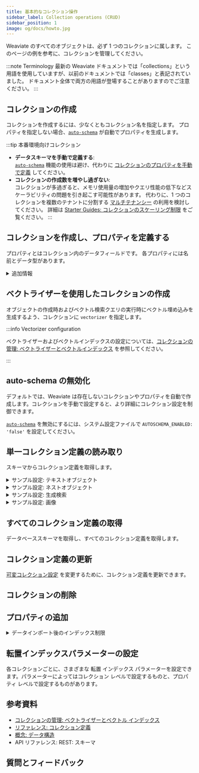 ```yaml
---
title: 基本的なコレクション操作
sidebar_label: Collection operations (CRUD)
sidebar_position: 1
image: og/docs/howto.jpg
---
```



  Weaviate のすべてのオブジェクトは、必ず 1 つのコレクションに属します。 このページの例を参考に、コレクションを管理してください。

:::note Terminology
最新の Weaviate ドキュメントでは「collections」という用語を使用していますが、以前のドキュメントでは「classes」と表記されていました。 ドキュメント全体で両方の用語が登場することがありますのでご注意ください。
:::


<VectorConfigSyntax />

## コレクションの作成

コレクションを作成するには、少なくともコレクション名を指定します。 プロパティを指定しない場合、[`auto-schema`](../config-refs/collections.mdx#auto-schema) が自動でプロパティを生成します。


<InitialCaps />

<Tabs groupId="languages">
  <TabItem value="py" label="Python Client v4">
    <FilteredTextBlock
      text={PyCode}
      startMarker="# START BasicCreateCollection"
      endMarker="# END BasicCreateCollection"
      language="py"
    />
  </TabItem>

<TabItem value="py3" label="Python Client v3">
  <FilteredTextBlock
    text={PyCodeV3}
    startMarker="# START BasicCreateCollection"
    endMarker="# END BasicCreateCollection"
    language="pyv3"
  />
</TabItem>

<TabItem value="js" label="JS/TS Client v3">
  <FilteredTextBlock
    text={TSCode}
    startMarker="// START BasicCreateCollection"
    endMarker="// END BasicCreateCollection"
    language="ts"
  />
</TabItem>

<TabItem value="js2" label="JS/TS Client v2">
  <FilteredTextBlock
    text={TSCodeLegacy}
    startMarker="// START BasicCreateCollection"
    endMarker="// END BasicCreateCollection"
    language="tsv2"
  />
</TabItem>

<TabItem value="java" label="Java">
  <FilteredTextBlock
    text={JavaCode}
    startMarker="// START BasicCreateCollection"
    endMarker="// END BasicCreateCollection"
    language="java"
  />
</TabItem>

  <TabItem value="go" label="Go">
    <FilteredTextBlock
      text={GoCode}
      startMarker="// START BasicCreateCollection"
      endMarker="// END BasicCreateCollection"
      language="gonew"
    />
  </TabItem>
</Tabs>

:::tip 本番環境向けコレクション

- **データスキーマを手動で定義する**:  
  [`auto-schema`](../config-refs/collections.mdx#auto-schema) 機能の使用は避け、代わりに [コレクションのプロパティを手動で定義](#create-a-collection-and-define-properties) してください。  
- **コレクションの作成数を増やし過ぎない**:  
  コレクションが多過ぎると、メモリ使用量の増加やクエリ性能の低下などスケーラビリティの問題を引き起こす可能性があります。 代わりに、1 つのコレクションを複数のテナントに分割する [マルチテナンシー](/weaviate/manage-collections/multi-tenancy) の利用を検討してください。 詳細は [Starter Guides: コレクションのスケーリング制限](/weaviate/starter-guides/managing-collections/collections-scaling-limits) をご覧ください。
:::

<!--

<CollectionsCountLimit />
-->

## コレクションを作成し、プロパティを定義する

プロパティとはコレクション内のデータフィールドです。 各プロパティには名前とデータ型があります。

<details>
  <summary>
    追加情報
  </summary>

プロパティを使用して、データ型・インデックス特性・トークナイゼーションなどの追加パラメーターを設定できます。

詳細は以下を参照してください。

- [References: Configuration: Schema](/weaviate/config-refs/collections.mdx)
- <SkipLink href="/weaviate/api/rest#tag/schema">
    API References: REST: Schema
  </SkipLink>
- [利用可能なデータ型](../config-refs/datatypes.md)

</details>

<Tabs groupId="languages">
  <TabItem value="py" label="Python Client v4">
    <FilteredTextBlock
      text={PyCode}
      startMarker="# START CreateCollectionWithProperties"
      endMarker="# END CreateCollectionWithProperties"
      language="py"
    />
  </TabItem>

<TabItem value="py3" label="Python Client v3">
  <FilteredTextBlock
    text={PyCodeV3}
    startMarker="# START CreateCollectionWithProperties"
    endMarker="# END CreateCollectionWithProperties"
    language="pyv3"
  />
</TabItem>

<TabItem value="js" label="JS/TS Client v3">
  <FilteredTextBlock
    text={TSCode}
    startMarker="// START CreateCollectionWithProperties"
    endMarker="// END CreateCollectionWithProperties"
    language="ts"
  />
</TabItem>

<TabItem value="js2" label="JS/TS Client v2">
  <FilteredTextBlock
    text={TSCodeLegacy}
    startMarker="// START CreateCollectionWithProperties"
    endMarker="// END CreateCollectionWithProperties"
    language="tsv2"
  />
</TabItem>

<TabItem value="java" label="Java">
  <FilteredTextBlock
    text={JavaCode}
    startMarker="// START CreateCollectionWithProperties"
    endMarker="// END CreateCollectionWithProperties"
    language="java"
  />
</TabItem>

<TabItem value="go" label="Go">
  <FilteredTextBlock
    text={GoCode}
    startMarker="// START CreateCollectionWithProperties"
    endMarker="// END CreateCollectionWithProperties"
    language="gonew"
  />
</TabItem>

</Tabs>



## ベクトライザーを使用したコレクションの作成

オブジェクトの作成時およびベクトル検索クエリの実行時にベクトル埋め込みを生成するよう、コレクションに `vectorizer` を指定します。

<Tabs groupId="languages">
  <TabItem value="py" label="Python Client v4">
    <FilteredTextBlock
      text={PyCode}
      startMarker="# START Vectorizer"
      endMarker="# END Vectorizer"
      language="py"
    />
  </TabItem>

<TabItem value="py3" label="Python Client v3">
  <FilteredTextBlock
    text={PyCodeV3}
    startMarker="# START Vectorizer"
    endMarker="# END Vectorizer"
    language="pyv3"
  />
</TabItem>

<TabItem value="js" label="JS/TS Client v3">
  <FilteredTextBlock
    text={TSCode}
    startMarker="// START Vectorizer"
    endMarker="// END Vectorizer"
    language="ts"
  />
</TabItem>

<TabItem value="js2" label="JS/TS Client v2">
  <FilteredTextBlock
    text={TSCodeLegacy}
    startMarker="// START Vectorizer"
    endMarker="// END Vectorizer"
    language="tsv2"
  />
</TabItem>

<TabItem value="java" label="Java">
  <FilteredTextBlock
    text={JavaCode}
    startMarker="// START CreateCollectionWithVectorizer"
    endMarker="// END CreateCollectionWithVectorizer"
    language="java"
  />
</TabItem>

<TabItem value="go" label="Go">
  <FilteredTextBlock
    text={GoCode}
    startMarker="// START CreateCollectionWithVectorizer"
    endMarker="// END CreateCollectionWithVectorizer"
    language="gonew"
  />
</TabItem>

</Tabs>

:::info Vectorizer configuration

ベクトライザーおよびベクトルインデックスの設定については、[コレクションの管理: ベクトライザーとベクトルインデックス](./vector-config.mdx) を参照してください。

:::

## auto-schema の無効化

デフォルトでは、Weaviate は存在しないコレクションやプロパティを自動で作成します。コレクションを手動で設定すると、より詳細にコレクション設定を制御できます。

[`auto-schema`](../config-refs/collections.mdx#auto-schema) を無効にするには、システム設定ファイルで `AUTOSCHEMA_ENABLED: 'false'` を設定してください。

## 単一コレクション定義の読み取り

スキーマからコレクション定義を取得します。

<Tabs groupId="languages">
  <TabItem value="py" label="Python Client v4">
    <FilteredTextBlock
      text={PyCode}
      startMarker="# START ReadOneCollection"
      endMarker="# END ReadOneCollection"
      language="py"
    />
  </TabItem>
  <TabItem value="py3" label="Python Client v3">
    <FilteredTextBlock
      text={PyCodeV3}
      startMarker="# START ReadOneCollection"
      endMarker="# END ReadOneCollection"
      language="pyv3"
    />
  </TabItem>

<TabItem value="js" label="JS/TS Client v3">
  <FilteredTextBlock
    text={TSCode}
    startMarker="// START ReadOneCollection"
    endMarker="// END ReadOneCollection"
    language="ts"
  />
</TabItem>

<TabItem value="js2" label="JS/TS Client v2">
  <FilteredTextBlock
    text={TSCodeLegacy}
    startMarker="// START ReadOneCollection"
    endMarker="// END ReadOneCollection"
    language="tsv2"
  />
</TabItem>

<TabItem value="java" label="Java">
  <FilteredTextBlock
    text={JavaCode}
    startMarker="// START ReadOneCollection"
    endMarker="// END ReadOneCollection"
    language="java"
  />
</TabItem>

  <TabItem value="go" label="Go">
    <FilteredTextBlock
      text={GoCode}
      startMarker="// START ReadOneCollection"
      endMarker="// END ReadOneCollection"
      language="gonew"
    />
  </TabItem>
</Tabs>

<details>
  <summary>サンプル設定: テキストオブジェクト</summary>

このテキストオブジェクト用設定では、以下を定義しています。

- コレクション名 (`Article`)
- ベクトライザーモジュール (`text2vec-cohere`) とモデル (`embed-multilingual-v2.0`)
- プロパティ (`title`, `body`) のデータ型は `text`

```json
{
  "class": "Article",
  "vectorizer": "text2vec-cohere",
  "moduleConfig": {
    "text2vec-cohere": {
      "model": "embed-multilingual-v2.0"
    }
  },
  "properties": [
    {
      "name": "title",
      "dataType": ["text"]
    },
    {
      "name": "body",
      "dataType": ["text"]
    }
  ]
}
```

</details>

<details>
  <summary>サンプル設定: ネストオブジェクト</summary>

:::info Added in `v1.22`
:::

このネストオブジェクト用設定では、以下を定義しています。

- コレクション名 (`Person`)
- ベクトライザーモジュール (`text2vec-huggingface`)
- プロパティ (`last_name`, `address`)
  - `last_name` のデータ型は `text`
  - `address` のデータ型は `object`
- `address` プロパティには 2 つのネストプロパティ (`street` と `city`) がある

```json
{
  "class": "Person",
  "vectorizer": "text2vec-huggingface",
  "properties": [
    {
      "dataType": ["text"],
      "name": "last_name"
    },
    {
      "dataType": ["object"],
      "name": "address",
      "nestedProperties": [
        { "dataType": ["text"], "name": "street" },
        { "dataType": ["text"], "name": "city" }
      ]
    }
  ]
}
```

</details>

<details>
  <summary>サンプル設定: 生成検索</summary>

この [検索拡張生成](../search/generative.md) 用設定では、以下を定義しています。

- コレクション名 (`Article`)
- デフォルトベクトライザーモジュール (`text2vec-openai`)
- 生成モジュール (`generative-openai`)
- プロパティ (`title`, `chunk`, `chunk_no`, `url`)
- `url` プロパティのトークナイズオプション
- `url` プロパティのベクトル化オプション（ベクトル化を `skip`）

```json
{
  "class": "Article",
  "vectorizer": "text2vec-openai",
  "vectorIndexConfig": {
    "distance": "cosine"
  },
  "moduleConfig": {
    "generative-openai": {}
  },
  "properties": [
    {
      "name": "title",
      "dataType": ["text"]
    },
    {
      "name": "chunk",
      "dataType": ["text"]
    },
    {
      "name": "chunk_no",
      "dataType": ["int"]
    },
    {
      "name": "url",
      "dataType": ["text"],
      "tokenization": "field",
      "moduleConfig": {
        "text2vec-openai": {
          "skip": true
        }
      }
    }
  ]
}
```

</details>

<details>
  <summary>サンプル設定: 画像</summary>

この画像検索用設定では、以下を定義しています。

- コレクション名 (`Image`)
- ベクトライザーモジュール (`img2vec-neural`)
  - `image` プロパティに画像データを保存
- ベクトルインデックスの距離メトリクス (`cosine`)
- プロパティ (`image`)。`image` プロパティは `blob` として設定

画像検索については [Image search](../search/image.md) を参照してください。

```json
{
  "class": "Image",
  "vectorizer": "img2vec-neural",
  "vectorIndexConfig": {
    "distance": "cosine"
  },
  "moduleConfig": {
    "img2vec-neural": {
      "imageFields": ["image"]
    }
  },
  "properties": [
    {
      "name": "image",
      "dataType": ["blob"]
    }
  ]
}
```

</details>

## すべてのコレクション定義の取得

データベーススキーマを取得し、すべてのコレクション定義を取得します。

<Tabs groupId="languages">
  <TabItem value="py" label="Python Client v4">
    <FilteredTextBlock
      text={PyCode}
      startMarker="# START ReadAllCollections"
      endMarker="# END ReadAllCollections"
      language="py"
    />
  </TabItem>

<TabItem value="py3" label="Python Client v3">
  <FilteredTextBlock
    text={PyCodeV3}
    startMarker="# START ReadAllCollections"
    endMarker="# END ReadAllCollections"
    language="pyv3"
  />
</TabItem>

<TabItem value="js" label="JS/TS Client v3">
  <FilteredTextBlock
    text={TSCode}
    startMarker="// START ReadAllCollections"
    endMarker="// END ReadAllCollections"
    language="ts"
  />
</TabItem>

<TabItem value="js2" label="JS/TS Client v2">
  <FilteredTextBlock
    text={TSCodeLegacy}
    startMarker="// START ReadAllCollections"
    endMarker="// END ReadAllCollections"
    language="tsv2"
  />
</TabItem>

<TabItem value="java" label="Java">
  <FilteredTextBlock
    text={JavaCode}
    startMarker="// START ReadAllCollections"
    endMarker="// END ReadAllCollections"
    language="java"
  />
</TabItem>

  <TabItem value="go" label="Go">
    <FilteredTextBlock
      text={GoCode}
      startMarker="// START ReadAllCollections"
      endMarker="// END ReadAllCollections"
      language="gonew"
    />
  </TabItem>
</Tabs>

## コレクション定義の更新


<RaftRFChangeWarning />

[可変コレクション設定](../config-refs/collections.mdx#mutability) を変更するために、コレクション定義を更新できます。

<Tabs groupId="languages">
  <TabItem value="py" label="Python Client v4">
    <FilteredTextBlock
      text={PyCode}
      startMarker="# START UpdateCollection"
      endMarker="# END UpdateCollection"
      language="py"
    />
  </TabItem>

<TabItem value="py3" label="Python Client v3">
  <FilteredTextBlock
    text={PyCodeV3}
    startMarker="# START UpdateCollection"
    endMarker="# END UpdateCollection"
    language="pyv3"
  />
</TabItem>

<TabItem value="js" label="JS/TS Client v3">
  <FilteredTextBlock
    text={TSCode}
    startMarker="// START UpdateCollection"
    endMarker="// END UpdateCollection"
    language="ts"
  />
</TabItem>

<TabItem value="js2" label="JS/TS Client v2">
  <FilteredTextBlock
    text={TSCodeLegacy}
    startMarker="// START UpdateCollection"
    endMarker="// END UpdateCollection"
    language="tsv2"
  />
</TabItem>

<TabItem value="java" label="Java">
  <FilteredTextBlock
    text={JavaReplicationCode}
    startMarker="// START UpdateCollection"
    endMarker="// END UpdateCollection"
    language="java"
  />
</TabItem>

  <TabItem value="go" label="Go">
    <FilteredTextBlock
      text={GoCode}
      startMarker="// START UpdateCollection"
      endMarker="// END UpdateCollection"
      language="gonew"
    />
  </TabItem>
</Tabs>



## コレクションの削除


<CautionSchemaDeleteClass />

## プロパティの追加

<details>
  <summary>
    データインポート後のインデックス制限
  </summary>

データをインポートする前にコレクションのプロパティを追加する場合、インデックスに関する制限はありません。

データをインポートした後に新しいプロパティを追加すると、インデックス作成に影響があります。<br/><br/>

プロパティのインデックスはインポート時に作成されます。データをインポートした後に新しいプロパティを追加しても、既存オブジェクトのインデックスは自動的に更新されません。つまり、既存オブジェクトは新しいプロパティのインデックスに追加されません。インデックスには新しいオブジェクトのみが含まれるため、クエリ結果が予期しないものになる可能性があります。<br/><br/>

コレクション内のすべてのオブジェクトを含むインデックスを作成するには、次のいずれかを行ってください。

- 新規コレクション: オブジェクトをインポートする前に、そのコレクションのすべてのプロパティを追加します。
- 既存コレクション: コレクションから既存データをエクスポートし、新しいプロパティを含めて再作成します。その後、データを更新済みのコレクションへインポートします。

プロパティ追加後にデータを再インデックスできる Re-indexing API を開発中です。将来のリリースで提供予定です。

</details>


<CodeSchemaAddProperties />

## 転置インデックスパラメーターの設定

各コレクションごとに、さまざまな 転置 インデックス パラメーターを設定できます。パラメーターによってはコレクション レベルで設定するものと、プロパティ レベルで設定するものがあります。

<Tabs groupId="languages">
  <TabItem value="py" label="Python Client v4">
    <FilteredTextBlock
      text={PyCode}
      startMarker="# START SetInvertedIndexParams"
      endMarker="# END SetInvertedIndexParams"
      language="py"
    />
  </TabItem>

<TabItem value="py3" label="Python Client v3">
  <FilteredTextBlock
    text={PyCodeV3}
    startMarker="# START SetInvertedIndexParams"
    endMarker="# END SetInvertedIndexParams"
    language="pyv3"
  />
</TabItem>

<TabItem value="js" label="JS/TS Client v3">
  <FilteredTextBlock
    text={TSCode}
    startMarker="// START SetInvertedIndexParams"
    endMarker="// END SetInvertedIndexParams"
    language="ts"
  />
</TabItem>

<TabItem value="js2" label="JS/TS Client v2">
  <FilteredTextBlock
    text={TSCodeLegacy}
    startMarker="// START SetInvertedIndexParams"
    endMarker="// END SetInvertedIndexParams"
    language="tsv2"
  />
</TabItem>

<TabItem value="java" label="Java">
  <FilteredTextBlock
    text={JavaCode}
    startMarker="// START SetInvertedIndexParams"
    endMarker="// END SetInvertedIndexParams"
    language="java"
  />
</TabItem>

  <TabItem value="go" label="Go">
    <FilteredTextBlock
      text={GoCode}
      startMarker="// START SetInvertedIndexParams"
      endMarker="// END SetInvertedIndexParams"
      language="gonew"
    />
  </TabItem>
</Tabs>

## 参考資料

- [コレクションの管理: ベクトライザーとベクトル インデックス](./vector-config.mdx)
- [リファレンス: コレクション定義](/weaviate/config-refs/collections.mdx)
- [概念: データ構造](../concepts/data.md)
- <SkipLink href="/weaviate/api/rest#tag/schema/post/schema">
    API リファレンス: REST: スキーマ
  </SkipLink>

## 質問とフィードバック


<DocsFeedback />

